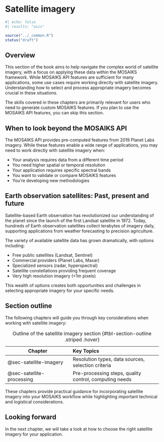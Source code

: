 # Satellite imagery 

```r
#| echo: false
#| results: "asis"

source("../_common.R")
status("draft")
```

## Overview

This section of the book aims to help navigate the complex world of satellite imagery, with a focus on applying these data within the MOSAIKS framework. While MOSAIKS API features are sufficient for many applications, some use cases require working directly with satellite imagery. Understanding how to select and process appropriate imagery becomes crucial in these situations.

::: {.callout-note}
The skills covered in these chapters are primarily relevant for users who need to generate custom MOSAIKS features. If you plan to use the MOSAIKS API features, you can skip this section.
:::

## When to look beyond the MOSAIKS API

The MOSAIKS API provides pre-computed features from 2019 Planet Labs imagery. While these features enable a wide range of applications, you may need to work directly with satellite imagery when:

- Your analysis requires data from a different time period
- You need higher spatial or temporal resolution
- Your application requires specific spectral bands
- You want to validate or compare MOSAIKS features
- You're developing new methodologies

## Earth observation satellites: Past, present and future

Satellite-based Earth observation has revolutionized our understanding of the planet since the launch of the first Landsat satellite in 1972. Today, hundreds of Earth observation satellites collect terabytes of imagery daily, supporting applications from weather forecasting to precision agriculture.

The variety of available satellite data has grown dramatically, with options including:

- Free public satellites (Landsat, Sentinel)
- Commercial providers (Planet Labs, Maxar)
- Specialized sensors (radar, hyperspectral)
- Satellite constellations providing frequent coverage
- Very high resolution imagery (<1m pixels)

This wealth of options creates both opportunities and challenges in selecting appropriate imagery for your specific needs.

## Section outline

The following chapters will guide you through key considerations when working with satellite imagery:

| Chapter | Key Topics |
|---------|:-----------|
| @sec-satellite-imagery | Resolution types, data sources, selection criteria |
| @sec-satellite-processing | Pre-processing steps, quality control, computing needs |

: Outline of the satellite imagery section {#tbl-section-outline .striped .hover}

These chapters provide practical guidance for incorporating satellite imagery into your MOSAIKS workflow while highlighting important technical and logistical considerations.

::: {.callout-note}
# Looking forward

In the next chapter, we will take a look at how to choose the right satellite imagery for your application.
:::



